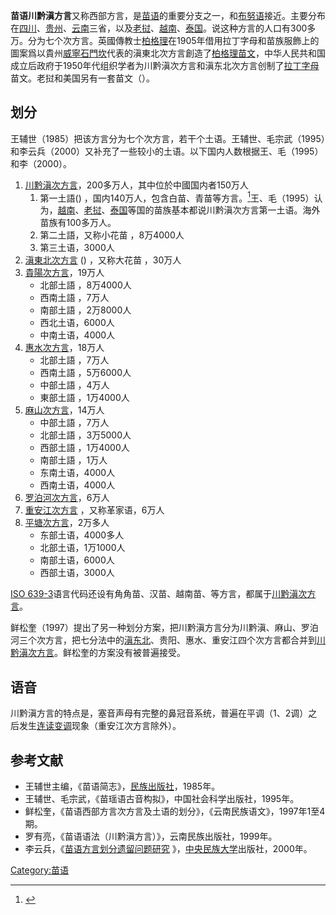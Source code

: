 {{Infobox language
| name        = 苗语川黔滇方言
| nativename  = {{lang|cqd|lol Hmongb}}
| familycolor = 苗瑤語系
| states      = [[中国|中国]]
| region      = [[四川|四川]]、[[贵州|贵州]]、[[云南|云南]]、[[老挝|老挝]]、[[越南|越南]]、[[泰国|泰国]]
| speakers    = 300多万
| fam1        = [[苗瑤語系|苗瑤語系]]
| fam2        = [[苗語支|苗語支]]
| script      = [[柏格理苗文|柏格理苗文]]<br>[[衍生拉丁字母|拉丁字母]]
| iso2        = hmn（苗语）
| iso3        = hmn
| iso3comment = 方言代码见正文
}}
'''苗语川黔滇方言'''又称西部方言，是[[苗语|苗语]]的重要分支之一，和[[布努语|布努语]]接近。主要分布在[[四川|四川]]、[[贵州|贵州]]、[[云南|云南]]三省，以及[[老挝|老挝]]、[[越南|越南]]、[[泰国|泰国]]。说这种方言的人口有300多万。分为七个次方言。英國傳教士[[柏格理|柏格理]]在1905年借用拉丁字母和苗族服飾上的圖案爲以貴州[[威寧|威寧]][[石門坎|石門坎]]代表的滇東北次方言創造了[[柏格理苗文|柏格理苗文]]，中华人民共和国成立后政府于1950年代组织学者为川黔滇次方言和滇东北次方言创制了[[衍生拉丁字母|拉丁字母]]苗文。老挝和美国另有一套苗文（{{link-en|Romanized Popular Alphabet|Romanized Popular Alphabet}}）。

==划分==
王辅世（1985）把该方言分为七个次方言，若干个土语。王辅世、毛宗武（1995）和李云兵（2000）又补充了一些较小的土语。以下国内人数根据王、毛（1995）和李（2000）。
# [[苗语川黔滇次方言|川黔滇次方言]]，200多万人，其中位於中國国内者150万人
## 第一土語(''{{Unicode|lol '''Hmongb'''}}'') {{SIL|cqd}}，国内140万人，包含白苗{{SIL|mww}}、青苗{{SIL|hnj}}等方言。<ref>{{Cite book|title=红河州苗语方言的发音与词汇比较|last=Castro|publisher=[[世界少数民族语文研究院|世界少数民族语文研究院]]（美国）云南代表处|year=2012|location=昆明|first=Andy|last2=Flaming|first2=Royce|last3=罗有亮|url=https://www.sil.org/system/files/reapdata/14/33/56/14335637877776392434002068733085519587/silesr2012_010_Chinese.pdf}}</ref>王、毛（1995）认为，[[越南|越南]]、[[老挝|老挝]]、[[泰国|泰国]]等国的苗族基本都说川黔滇次方言第一土语。海外苗族有100多万人。
## 第二土語，又称小花苗 {{SIL|sfm}}，8万4000人
## 第三土语，3000人
# [[苗语滇东北次方言|滇東北次方言]] (''{{Unicode|'''ad Hmaob''' lul}}'') ，又称大花苗 {{SIL|hmd}}，30万人
# [[苗语贵阳次方言|貴陽次方言]]，19万人
#* 北部土語 {{SIL|huj}}，8万4000人
#* 西南土語 {{SIL|hmg}}，7万人
#* 南部土語 {{SIL|hmy}}，2万8000人
#* 西北土语，6000人
#* 中南土语，4000人
# [[苗语惠水次方言|惠水次方言]]，18万人
#* 北部土語 {{SIL|hmi}}，7万人
#* 西南土語 {{SIL|hmh}}，5万6000人
#* 中部土語 {{SIL|hmc}}，4万人
#* 東部土語 {{SIL|hme}}，1万4000人
# [[苗语麻山次方言|麻山次方言]]，14万人
#* 中部土語 {{SIL|hmm}}，7万人
#* 北部土語 {{SIL|hmp}}，3万5000人
#* 西部土語 {{SIL|hmw}}，1万4000人
#* 南部土語 {{SIL|hma}}，1万人
#* 东南土语，4000人
#* 西南土语，4000人
# [[苗语罗泊河次方言|罗泊河次方言]]{{SIL|hml}}，6万人
# [[⿰亻革家话|重安江次方言]] {{SIL|hmj}}，又称革家语，6万人
# [[苗语平塘次方言|平塘次方言]]，2万多人
#* 东部土语，4000多人
#* 北部土语，1万1000人
#* 南部土语，6000人
#* 西部土语，3000人

[[ISO_639-3|ISO 639-3]]语言代码还设有角角苗{{SIL|hrm}}、汉苗{{SIL|hmz}}、越南苗{{SIL|hmv}}、{{SIL|hmf}}等方言，都属于[[苗语川黔滇次方言|川黔滇次方言]]。

鲜松奎（1997）提出了另一种划分方案，把川黔滇方言分为川黔滇、麻山、罗泊河三个次方言，把七分法中的[[苗语滇东北次方言|滇东北]]、贵阳、惠水、重安江四个次方言都合并到[[苗语川黔滇次方言|川黔滇次方言]]。鲜松奎的方案没有被普遍接受。

==语音==
川黔滇方言的特点是，塞音声母有完整的鼻冠音系统，普遍在平调（1、2调）之后发生[[连读变调|连读变调]]现象（重安江次方言除外）。

==参考文献==
{{refbegin}}
*王辅世主编，《苗语简志》，[[民族出版社|民族出版社]]，1985年。
*王辅世、毛宗武，《苗瑶语古音构拟》，中国社会科学出版社，1995年。
*鲜松奎，《苗语西部方言次方言及土语的划分》，《云南民族语文》，1997年1至4期。
*罗有亮，《苗语语法（川黔滇方言）》，云南民族出版社，1999年。
*李云兵，《[http://book.chaoxing.com/ebook/detail_12668242.html 苗语方言划分遗留问题研究] {{Webarchive|url=https://archive.is/20121209001335/http://book.chaoxing.com/ebook/detail_12668242.html |date=2012-12-09 }}》，[[中央民族大学|中央民族大学]]出版社，2000年。
{{refend}}

{{中國語言}}

[[Category:苗语|Category:苗语]]